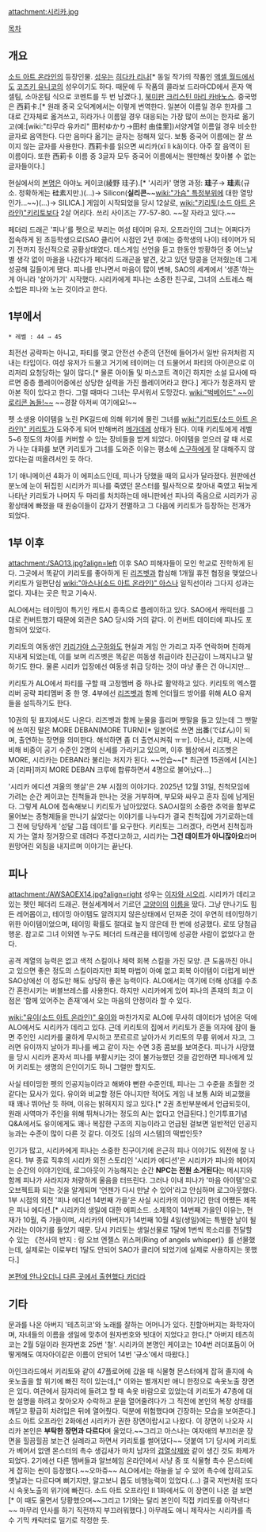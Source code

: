 attachment:시리카.jpg

[[목차]]

== 개요 ==
[[소드 아트 온라인]]의 등장인물. [[성우]]는 [[히다카 리나]][* 동일 작가의 작품인 [[액셀 월드]]에서도 [[코즈키 유니코]]의 성우이기도 하다. 때문에 두 작품의 콜라보 드라마CD에서 혼자 액셀팀, 소아온팀 식으로 코멘트를 두 번 남겼다.], [[북미판]] [[크리스틴 마리 카바노스]]. 중국명은 西莉卡.[* 원래 중국 오덕계에서는 이렇게 번역한다. 일본어 이름일 경우 한자를 그대로 간자체로 옮겨쓰고, 히라가나 이름일 경우 대응되는 가장 많이 쓰이는 한자로 옮기고(예:[wiki:"타무라 유카리" 田村ゆかり→田村 由佳里])서양계열 이름일 경우 비슷한 글자로 음역한다. 다만 음마다 옮기는 글자는 정해져 있다. 보통 중국어 이름에는 잘 쓰이지 않는 글자를 사용한다. 西莉卡를 읽으면 씨리카(xī lì kǎ)이다. 아주 잘 음역이 된 이름이다. 또한 西莉卡 이름 중 3글자 모두 중국어 이름에서는 웬만해선 찾아볼 수 없는 글자들이다.]

현실에서의 [[본명]]은 아야노 케이코(綾野 珪子).[* '시리카' 명명 과정: '''珪'''子→ '''珪'''素(규소. 정확하게는 硅素지만.)(…)→ Silicon('''실리콘'''~~[[wiki:"가슴" 특정부위]]에 대한 열망인가...~~)(…)→ SILICA.] 게임이 시작되었을 당시 12살로, [[wiki:"키리토(소드 아트 온라인)"키리토]]보다 2살 어리다. 쓰리 사이즈는 77-57-80. ~~잘 자라고 있다.~~

페더리 드래곤 '피나'를 펫으로 부리는 여성 테이머 유저. 오프라인의 그녀는 어쩌다가 접속하게 된 초등학생으로(SAO 클리어 시점인 2년 후에는 중학생의 나이) 테이머가 되기 전까지 정신적으로 공황상태였다. 데스게임 선언을 듣고 한동안 방황하던 중 어느날 별 생각 없이 마을을 나갔다가 페더리 드래곤을 발견, 갖고 있던 땅콩을 던져줬는데 그게 성공해 길들이게 됐다. 피나를 만나면서 마음이 많이 변해, SAO의 세계에서 '생존'하는 게 아니라 '살아가기' 시작했다. 시리카에게 피나는 소중한 친구로, 그녀의 스트레스 해소법은 피나와 노는 것이라고 한다.
== 1부에서 ==
 * 레벨 : 44 → 45

최전선 공략파는 아니고, 파티를 맺고 안전선 수준의 던전에 들어가서 일반 유저처럼 지내는 타입이다. 여성 유저가 드물고 거기에 테이머는 더 드물어서 파티의 아이콘으로 이리저리 요청당하는 일이 많다.[* 물론 아이돌 및 마스코트 격이긴 하지만 소설 묘사에 따르면 중층 플레이어중에선 상당한 실력을 가진 플레이어라고 한다.] 게다가 청혼까지 받아본 적이 있다고 한다. 그럴 때마다 그녀는 무서워서 도망갔다. [[wiki:"벅베어드" ~~이 로리콘 놈들!~~]] ~~경찰 아저씨 여기에요!~~

펫 소생용 아이템을 노린 PK길드에 의해 위기에 몰린 그녀를 [[wiki:"키리토(소드 아트 온라인)" 키리토]]가 도와주게 되어 반해버려 [[메가데레]] 상태가 된다. 이때 키리토에게 레벨 5~6 정도의 차이를 커버할 수 있는 장비들을 받게 되었다. 아이템을 얻으러 갈 때 서로가 나눈 대화를 보면 키리토가 그녀를 도와준 이유는 평소에 [[리파|스구하]]에게 잘 대해주지 않았다는걸 떠올려서인 듯 하다.

1기 애니메이션 4화가 이 에피소드인데, 피나가 당했을 때의 묘사가 달라졌다. 원판에선 분노에 눈이 뒤집힌 시리카가 피나를 죽였던 몬스터를 필사적으로 찾아내 죽였고 뒤늦게 나타난 키리토가 나머지 두 마리를 처치하는데 애니판에선 피나의 죽음으로 시리카가 공황상태에 빠졌을 때 원숭이들이 갑자기 전멸하고 그 다음에 키리토가 등장하는 전개가 되었다.

== 1부 이후 ==
attachment:/SAO13.jpg?align=left 이후 SAO 피해자들이 모인 학교로 진학하게 된다. 그곳에서 똑같이 키리토를 좋아하게 된 [[리즈벳]]과 합심해 1개월 휴전 협정을 맺었으나 키리토가 일편단심 [[wiki:"아스나(소드 아트 온라인)" 아스나]] 일직선이라 그다지 성과는 없다. 지내는 곳은 학교 기숙사.

ALO에서는 테이밍이 특기인 캐트시 종족으로 플레이하고 있다. SAO에서 캐릭터를 그대로 컨버트했기 때문에 외관은 SAO 당시와 거의 같다. 이 컨버트 데이터에 피나도 포함되어 있었다.

키리토의 여동생인 [[키리가야 스구하]]와도 현실과 게임 안 가리고 자주 연락하며 친하게 지내게 되었는데, 이를 보며 리즈벳은 똑같은 여동생 취급이라 친근감이 느껴지냐고 말하기도 한다. 물론 시리카 입장에선 여동생 취급 당하는 것이 마냥 좋은 건 아니지만...

키리토가 ALO에서 파티를 구할 때 고정멤버 중 하나로 활약하고 있다. 키리토의 엑스캘리버 공략 파티멤버 중 한 명. 4부에선 [[리즈벳]]과 함께 언더월드 방어를 위해 ALO 유저들을 설득하기도 한다.

10권의 뒷 표지에서도 나온다. 리즈벳과 함께 눈물을 흘리며 팻말을 들고 있는데 그 팻말에 쓰여진 말은 MORE DEBAN(MORE TURN)[* 일본어로 쓰면 出番(でばん)이 되며, 출연하는 장면을 의미한다. 해석하면 좀 더 출연시켜줘 ㅠㅠ]. 아스나, 리파, 시논에 비해 비중이 공기 수준인 2명의 신세를 가리키고 있으며, 이후 웹상에서 리즈벳은 MORE, 시리카는 DEBAN라 불리는 처지가 된다. ~~안습~~[* 최근엔 15권에서 [시논]과 [리파]까지 MORE DEBAN 크루에 합류하면서 4명으로 불어났다...]

'시리카 에디션 겨울의 햇살'은 2부 시점의 이야기다. 2025년 12월 31일, 친척모임에 가려는 순간 케이코는 친척들과 만나는 것을 거부하며, 부모와 싸우고 혼자 집에 남게된다. 그렇게 ALO에 접속해보니 키리토가 남아있었다. SAO시절의 소중한 추억을 함부로 물어보는 종형제들을 만나기 싫었다는 이야기를 나누다가 결국 친척집에 가기로하는데 그 전에 당당하게 '섣달 그믐 데이트'를 요구한다. 키리토는 그러겠다, 라면서 친척집까지 가는 열차 정거장으로 데려다 주겠다고하고, 시리카는 '''그건 데이트가 아니잖아요'''라며 원망어린 외침을 내지르며 이야기는 끝난다.

== 피나 ==
attachment:/AWSAOEX14.jpg?align=right 성우는 [[이자와 시오리]]. 시리카가 데리고 있는 펫인 페더리 드래곤. 현실세계에서 기르던 [[고양이]]의 [[이름]]을 땄다. 그냥 만나기도 힘든 레어몹이고, 테이밍 아이템도 알려지지 않은상태에서 던져준 것이 우연히 테이밍하기 위한 아이템이었으며, 테이밍 확률도 절대로 높지 않은데 한 번에 성공했다. 로또 당첨급 행운. 참고로 그녀 이외엔 누구도 페더리 드래곤을 테이밍에 성공한 사람이 없었다고 한다.

공격 계열의 능력은 없고 색적 스킬이나 체력 회복 스킬을 가진 모양. 큰 도움까진 아니고 있으면 좋은 정도의 스킬이라지만 회복 마법이 아예 없고 회복 아이템이 더럽게 비싼 SAO상에선 이 정도만 해도 상당히 좋은 능력이다. ALO에서는 여기에 더해 상대를 수초간 혼란시키는 버블브레스를 사용한다. 하지만 시리카에게 있어 피나의 존재의 최고 이점은 '함께 있어주는 존재'에서 오는 마음의 안정이라 할 수 있다.

[[wiki:"유이(소드 아트 온라인)" 유이]]와 마찬가지로 ALO에 무사히 데이터가 넘어온 덕에 ALO에서도 시리카가 데리고 있다. 근데 키리토의 집에서 키리토가 흔들 의자에 잠이 들면 주인인 시리카를 쿨하게 무시하고 쪼르르르 날아가서 키리토의 무릎 위에서 자고, 그러면 유이까지 날아가 피나를 베고 같이 자는 수면 3종 콤보를 보여준다. 피나가 사망했을 당시 시리카 혼자서 피나를 부활시키는 것이 불가능했던 것을 감안하면 피나에게 있어 키리토는 생명의 은인이기도 하니 그럴만 할지도.

사실 테이밍한 펫의 인공지능이라고 해봐야 뻔한 수준인데, 피나는 그 수준을 초월한 것 같다는 묘사가 있다. 유이와 비교할 정돈 아니지만 적어도 게임 내 보통 AI와 비교했을 때 꽤나 뛰어난 듯 하며, 이유는 밝혀지지 않고 있다.[* 2권 초반부분에서 언급되듯이, 원래 사역마가 주인을 위해 뛰쳐나가는 정도의 AI는 없다고 언급된다.] 인기투표기념 Q&A에서도 유이에게도 꽤나 복잡한 구조의 지능이라고 언급된 걸보면 일반적인 인공지능과는 수준이 많이 다른 것 같다. 이것도 [심의 시스템]의 떡밥인듯?

인기가 많고, 시리카에게 피나는 소중한 친구이기에 은근히 피나 이야기도 외전에 잘 나온다. 1부 종료 직후의 시리카 외전 스토리인 '시리카 에디션'은 시리카가 피나와 헤어지는 순간의 이야기인데, 로그아웃이 가능해지는 순간 '''NPC는 전원 소거된다'''는 메시지와 함께 피나가 사라지자 처량하게 울음을 터뜨린다. 그러나 이내 피나가 '마음 아이템'으로 오브젝트화 되는 것을 알게되며 '언젠가 다시 만날 수 있어'라고 안심하며 로그아웃했다. 1부 시점의 외전 '피나 에디션 14번째 가을'은 사실 시리카의 이야기긴 한데 어쨌든 제목은 피나 에디션.[* 시리카의 생일에 대한 에피소드. 소제목이 14번째 가을인 이유는, 현재가 10월, 즉 가을이며, 시리카의 아버지가 14번째 10월 4일(생일)에는 특별한 날이 될거라는 이야기를 들었기 때문. 당시 키리토는 생일선물로 1달에 1번씩 목소리를 전달할 수 있는 《천사의 반지 : 링 오브 엔젤스 위스퍼(Ring of angels whisper)》를 선물했는데, 실제로는 이로부터 1달도 안되어 SAO가 클리어 되었기에 실제로 사용하지는 못했다.]

[[http://blog.naver.com/jdh0820/220305978354|본편에 안나오더니 다른 곳에서 출현했다 카더라]]
== 기타 ==
문과를 나온 아버지 '테츠히코'와 노래를 잘하는 어머니가 있다. 친할아버지는 화학자이며, 자녀들의 이름을 생일에 맞추어 원자번호와 빗대어 지었다고 한다.[* 아버지 테츠히코는 2월 5일이라 원자번호 25번 '철'. 시리카의 본명인 케이코는 104번 러더포듐이 어떻게해도 여자아이같은 이름이 안되어 14번 '규소'에서 따왔다.]

아인크라드에서 키리토와 같이 47플로어에 갔을 때 식물형 몬스터에게 잡혀 졸지에 속옷노출을 할 위기에 빠진 적이 있는데,[* 이와는 별개지만 애니 한정으로 속옷노출 장면은 있다. 여관에서 잠자리에 들려고 할 때 속옷 바람으로 있었는데 키리토가 47층에 대한 설명을 하려고 찾아오자 수락하고 문을 열어줄려다가 그 직전에 본인의 복장 상태를 깨닫고 황급히 차려입은 뒤에 열어줬다. 덕분에 위험했다며 긴장하는 모습을 보여준다.] 소드 아트 오프라인 2화에선 시리카가 권한 장면이랍시고 나왔다. 이 장면이 나오자 시리카 본인은 '''부탁한 장면과 다르다'''며 울었다.~~그리고 아스나는 여자애의 부끄러운 장면을 힐끔힐끔 보는건 실례라고 하면서 키리토를 썰어댔다~~ 덧붙여 1기 당시에 키리토가 베어서 없앤 몬스터의 촉수 생김새가 마치 남자의 [[검열삭제]]와 같이 생긴 것도 화제가 되었다. 2기에선 다른 멤버들과 알브헤임 온라인에서 사냥 중 또 식물형 촉수 몬스터에게 잡히는 씬이 등장했다.~~오마쥬~~ ALO에서는 하늘을 날 수 있어 촉수에 잡히고도 옛날과는 다르다며 뻐기지만, 알고보니 몹도 비행능력이 있었다.(...) 결국 저번처럼 또다시 속옷노출의 위기에 빠진다. 소드 아트 오프라인 II 1화에서도 이 장면이 나온 걸 보면[* 이 때도 울면서 당황했으며~~그리고 1기와는 달리 본인이 직접 키리토를 아작낸다~~ 마무리 인사를 하기 직전까지 부끄러워했다.] 아무래도 애니 제작사는 시리카를 촉수 기믹 캐릭터로 밀기로 작정한 듯.
